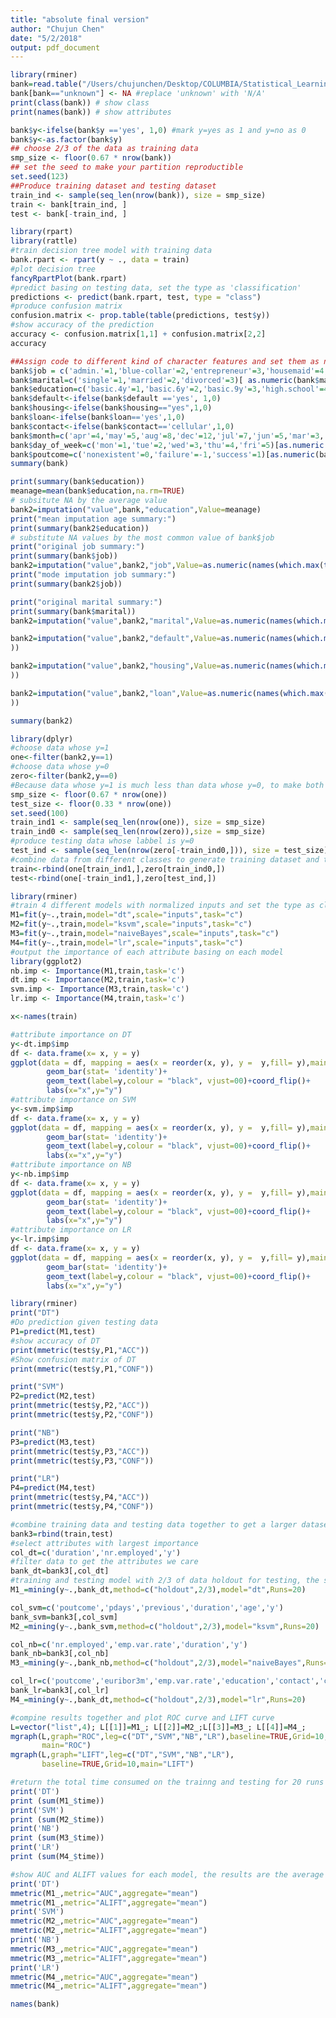 ```yaml
---
title: "absolute final version"
author: "Chujun Chen"
date: "5/2/2018"
output: pdf_document
---
```


```r
library(rminer)
bank=read.table("/Users/chujunchen/Desktop/COLUMBIA/Statistical_Learning/project/bank-additional/bank-additional-full.csv",sep=";",header=TRUE)
bank[bank=="unknown"] <- NA #replace 'unknown' with 'N/A'
print(class(bank)) # show class
print(names(bank)) # show attributes
```

```r
bank$y<-ifelse(bank$y =='yes', 1,0) #mark y=yes as 1 and y=no as 0
bank$y<-as.factor(bank$y)
## choose 2/3 of the data as training data
smp_size <- floor(0.67 * nrow(bank))
## set the seed to make your partition reproductible
set.seed(123)
##Produce training dataset and testing dataset
train_ind <- sample(seq_len(nrow(bank)), size = smp_size)
train <- bank[train_ind, ]
test <- bank[-train_ind, ]
```


```r
library(rpart)
library(rattle)
#train decision tree model with training data
bank.rpart <- rpart(y ~ ., data = train)
#plot decision tree
fancyRpartPlot(bank.rpart)
#predict basing on testing data, set the type as 'classification'
predictions <- predict(bank.rpart, test, type = "class")
#produce confusion matrix
confusion.matrix <- prop.table(table(predictions, test$y))
#show accuracy of the prediction
accuracy <- confusion.matrix[1,1] + confusion.matrix[2,2] 
accuracy
```

```r
##Assign code to different kind of character features and set them as numeric
bank$job = c('admin.'=1,'blue-collar'=2,'entrepreneur'=3,'housemaid'=4,'management'=5,'retired'=6,'self-employed'=7,'services'=9,'student'=9,'technician'=10,'unemployed'=0)[ as.numeric(bank$job)]
bank$marital=c('single'=1,'married'=2,'divorced'=3)[ as.numeric(bank$marital)]
bank$education=c('basic.4y'=1,'basic.6y'=2,'basic.9y'=3,'high.school'=4,'illiterate'=0,'university.degree'=5,'professional.course'=6)[ as.numeric(bank$education)]
bank$default<-ifelse(bank$default =='yes', 1,0)
bank$housing<-ifelse(bank$housing=="yes",1,0)
bank$loan<-ifelse(bank$loan=='yes',1,0)
bank$contact<-ifelse(bank$contact=='cellular',1,0)
bank$month=c('apr'=4,'may'=5,'aug'=8,'dec'=12,'jul'=7,'jun'=5,'mar'=3,'sep'=9,'oct'=10,'nov'=11)[ as.numeric(bank$month)]
bank$day_of_week=c('mon'=1,'tue'=2,'wed'=3,'thu'=4,'fri'=5)[as.numeric(bank$day_of_week)]
bank$poutcome=c('nonexistent'=0,'failure'=-1,'success'=1)[as.numeric(bank$poutcome)]
summary(bank)
```

```r
print(summary(bank$education))
meanage=mean(bank$education,na.rm=TRUE)
# subsitute NA by the average value
bank2=imputation("value",bank,"education",Value=meanage)
print("mean imputation age summary:")
print(summary(bank2$education))
# substitute NA values by the most common value of bank$job
print("original job summary:")
print(summary(bank$job))
bank2=imputation("value",bank2,"job",Value=as.numeric(names(which.max(table(bank$job)))))
print("mode imputation job summary:")
print(summary(bank2$job))

print("original marital summary:")
print(summary(bank$marital))
bank2=imputation("value",bank2,"marital",Value=as.numeric(names(which.max(table(bank$marital)))))

bank2=imputation("value",bank2,"default",Value=as.numeric(names(which.max(table(bank$default)))
))

bank2=imputation("value",bank2,"housing",Value=as.numeric(names(which.max(table(bank$housing)))
))

bank2=imputation("value",bank2,"loan",Value=as.numeric(names(which.max(table(bank$loan)))
))

summary(bank2)
```

```r
library(dplyr)
#choose data whose y=1
one<-filter(bank2,y==1)
#choose data whose y=0
zero<-filter(bank2,y==0)
#Because data whose y=1 is much less than data whose y=0, to make both class of data have the same proportion in the training data set, we have to set the sample size basing on the ones'size.
smp_size <- floor(0.67 * nrow(one))
test_size <- floor(0.33 * nrow(one))
set.seed(100)
train_ind1 <- sample(seq_len(nrow(one)), size = smp_size)
train_ind0 <- sample(seq_len(nrow(zero)),size = smp_size)
#produce testing data whose labbel is y=0
test_ind <- sample(seq_len(nrow(zero[-train_ind0,])), size = test_size)
#combine data from different classes to generate training dataset and testing dataset
train<-rbind(one[train_ind1,],zero[train_ind0,])
test<-rbind(one[-train_ind1,],zero[test_ind,])

```

```r
library(rminer)
#train 4 different models with normalized inputs and set the type as classification
M1=fit(y~.,train,model="dt",scale="inputs",task="c")
M2=fit(y~.,train,model="ksvm",scale="inputs",task="c")
M3=fit(y~.,train,model="naiveBayes",scale="inputs",task="c")
M4=fit(y~.,train,model="lr",scale="inputs",task="c")
#output the importance of each attribute basing on each model
library(ggplot2)
nb.imp <- Importance(M1,train,task='c')
dt.imp <- Importance(M2,train,task='c')
svm.imp <- Importance(M3,train,task='c')
lr.imp <- Importance(M4,train,task='c')
```

```r
x<-names(train)

#attribute importance on DT
y<-dt.imp$imp
df <- data.frame(x= x, y = y) 
ggplot(data = df, mapping = aes(x = reorder(x, y), y =  y,fill= y),main='') + labs(title="DT") +
        geom_bar(stat= 'identity')+  
        geom_text(label=y,colour = "black", vjust=00)+coord_flip()+  
        labs(x="x",y="y")
#attribute importance on SVM
y<-svm.imp$imp
df <- data.frame(x= x, y = y) 
ggplot(data = df, mapping = aes(x = reorder(x, y), y =  y,fill= y),main='') + labs(title="SVM")+
        geom_bar(stat= 'identity')+  
        geom_text(label=y,colour = "black", vjust=00)+coord_flip()+  
        labs(x="x",y="y")
#attribute importance on NB
y<-nb.imp$imp
df <- data.frame(x= x, y = y) 
ggplot(data = df, mapping = aes(x = reorder(x, y), y =  y,fill= y),main='') +labs(title="NB")+
        geom_bar(stat= 'identity')+  
        geom_text(label=y,colour = "black", vjust=00)+coord_flip()+  
        labs(x="x",y="y")
#attribute importance on LR
y<-lr.imp$imp
df <- data.frame(x= x, y = y) 
ggplot(data = df, mapping = aes(x = reorder(x, y), y =  y,fill= y),main='') + labs(title="LR")+
        geom_bar(stat= 'identity')+  
        geom_text(label=y,colour = "black", vjust=00)+coord_flip()+  
        labs(x="x",y="y")
```




```r
library(rminer)
print("DT")
#Do prediction given testing data
P1=predict(M1,test)
#show accuracy of DT
print(mmetric(test$y,P1,"ACC"))
#Show confusion matrix of DT
print(mmetric(test$y,P1,"CONF"))

print("SVM")
P2=predict(M2,test)
print(mmetric(test$y,P2,"ACC"))
print(mmetric(test$y,P2,"CONF"))

print("NB")
P3=predict(M3,test)
print(mmetric(test$y,P3,"ACC"))
print(mmetric(test$y,P3,"CONF"))

print("LR")
P4=predict(M4,test)
print(mmetric(test$y,P4,"ACC"))
print(mmetric(test$y,P4,"CONF"))
```

```r
#combine training data and testing data together to get a larger dataset
bank3=rbind(train,test)
#select attributes with largest importance
col_dt=c('duration','nr.employed','y')
#filter data to get the attributes we care
bank_dt=bank3[,col_dt]
#training and testing model with 2/3 of data holdout for testing, the same process will be repeated 20 times and the average result will be output
M1_=mining(y~.,bank_dt,method=c("holdout",2/3),model="dt",Runs=20)

col_svm=c('poutcome','pdays','previous','duration','age','y')
bank_svm=bank3[,col_svm]
M2_=mining(y~.,bank_svm,method=c("holdout",2/3),model="ksvm",Runs=20)

col_nb=c('nr.employed','emp.var.rate','duration','y')
bank_nb=bank3[,col_nb]
M3_=mining(y~.,bank_nb,method=c("holdout",2/3),model="naiveBayes",Runs=20)

col_lr=c('poutcome','euribor3m','emp.var.rate','education','contact','cons.price.idx','previous','nr.employed','marital','campaign','pdays','month','duration','age')
bank_lr=bank3[,col_lr]
M4_=mining(y~.,bank_dt,method=c("holdout",2/3),model="lr",Runs=20)

#compine results together and plot ROC curve and LIFT curve
L=vector("list",4); L[[1]]=M1_; L[[2]]=M2_;L[[3]]=M3_; L[[4]]=M4_; 
mgraph(L,graph="ROC",leg=c("DT","SVM","NB","LR"),baseline=TRUE,Grid=10,
       main="ROC")
mgraph(L,graph="LIFT",leg=c("DT","SVM","NB","LR"),
       baseline=TRUE,Grid=10,main="LIFT")
```

```r
#return the total time consumed on the trainng and testing for 20 runs
print('DT')
print (sum(M1_$time))
print('SVM')
print (sum(M2_$time))
print('NB')
print (sum(M3_$time))
print('LR')
print (sum(M4_$time))

```

```r
#show AUC and ALIFT values for each model, the results are the average value of 20 runs
print('DT')
mmetric(M1_,metric="AUC",aggregate="mean")
mmetric(M1_,metric="ALIFT",aggregate="mean")
print('SVM')
mmetric(M2_,metric="AUC",aggregate="mean")
mmetric(M2_,metric="ALIFT",aggregate="mean")
print('NB')
mmetric(M3_,metric="AUC",aggregate="mean")
mmetric(M3_,metric="ALIFT",aggregate="mean")
print('LR')
mmetric(M4_,metric="AUC",aggregate="mean")
mmetric(M4_,metric="ALIFT",aggregate="mean")
```

```r
names(bank)
```